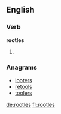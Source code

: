 ==English==

===Verb===
'''rootles'''

# {{third-person singular of|rootle}}

===Anagrams===
* [[looters#English|looters]]
* [[retools#English|retools]]
* [[toolers#English|toolers]]

[[de:rootles]]
[[fr:rootles]]